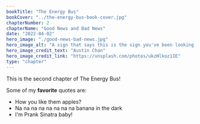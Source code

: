 ```yaml
---
bookTitle: "The Energy Bus"
bookCover: "../the-energy-bus-book-cover.jpg"
chapterNumber: 2
chapterName: "Good News and Bad News"
date: "2022-04-02"
hero_image: "./good-news-bad-news.jpg"
hero_image_alt: "A sign that says this is the sign you've been looking for"
hero_image_credit_text: "Austin Chan"
hero_image_credit_link: "https://unsplash.com/photos/ukzHlkoz1IE"
type: "chapter"
---
```


This is the second chapter of The Energy Bus!

Some of my **favorite** quotes are:

- How you like them apples?
- Na na na na na na na na banana in the dark
- I'm Prank Sinatra baby!
